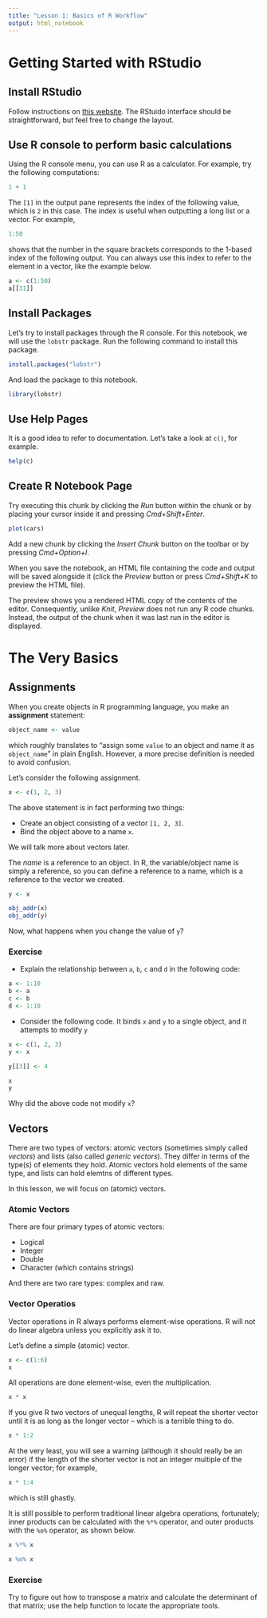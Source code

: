 ```yaml
---
title: "Lesson 1: Basics of R Workflow"
output: html_notebook
---
```


# Getting Started with RStudio

## Install RStudio

Follow instructions on [this website](https://posit.co/download/rstudio-desktop/). The RStuido interface should be straightforward, but feel free to change the layout.

## Use R console to perform basic calculations

Using the R console menu, you can use R as a calculator. For example, try the following computations:

```r
1 + 1
```

The `[1]` in the output pane represents the index of the following value, which is `2` in this case. The index is useful when outputting a long list or a vector. For example,

```r
1:50
```

shows that the number in the square brackets corresponds to the 1-based index of the following output. You can always use this index to refer to the element in a vector, like the example below.

```r
a <- c(1:50)
a[[31]]
```

## Install Packages

Let's try to install packages through the R console. For this notebook, we will use the `lobstr` package. Run the following command to install this package.

```r
install.packages("lobstr")
```

And load the package to this notebook.

```r
library(lobstr)
```

## Use Help Pages

It is a good idea to refer to documentation. Let's take a look at `c()`, for example.

```r
help(c)
```

## Create R Notebook Page

Try executing this chunk by clicking the *Run* button within the chunk or by placing your cursor inside it and pressing *Cmd+Shift+Enter*.

```r
plot(cars)
```

Add a new chunk by clicking the *Insert Chunk* button on the toolbar or by pressing *Cmd+Option+I*.

When you save the notebook, an HTML file containing the code and output will be saved alongside it (click the *Preview* button or press *Cmd+Shift+K* to preview the HTML file).

The preview shows you a rendered HTML copy of the contents of the editor. Consequently, unlike *Knit*, *Preview* does not run any R code chunks. Instead, the output of the chunk when it was last run in the editor is displayed.

# The Very Basics

## Assignments

When you create objects in R programming language, you make an **assignment** statement:

```r
object_name <- value
```

which roughly translates to "assign some `value` to an object and name it as `object_name`" in plain English. However, a more precise definition is needed to avoid confusion.

Let's consider the following assignment.

```r
x <- c(1, 2, 3)
```

The above statement is in fact performing two things:

-   Create an object consisting of a vector `[1, 2, 3]`.
-   Bind the object above to a name `x`.

We will talk more about vectors later.

The *name* is a reference to an object. In R, the variable/object name is simply a reference, so you can define a reference to a name, which is a reference to the vector we created.

```r
y <- x
```

```r
obj_addr(x)
obj_addr(y)
```

Now, what happens when you change the value of `y`?

### Exercise

-   Explain the relationship between `a`, `b`, `c` and `d` in the following code:

```r
a <- 1:10
b <- a
c <- b
d <- 1:10
```

-   Consider the following code. It binds `x` and `y` to a single object, and it attempts to modify `y`

```r
x <- c(1, 2, 3)
y <- x

y[[3]] <- 4

x
y
```

Why did the above code not modify `x`?

## Vectors

There are two types of vectors: atomic vectors (sometimes simply called *vectors*) and lists (also called *generic vectors*). They differ in terms of the type(s) of elements they hold. Atomic vectors hold elements of the same type, and lists can hold elemtns of different types.

In this lesson, we will focus on (atomic) vectors.

### Atomic Vectors

There are four primary types of atomic vectors:

-   Logical
-   Integer
-   Double
-   Character (which contains strings)

And there are two rare types: complex and raw.

### Vector Operatios

Vector operations in R always performs element-wise operations. R will not do linear algebra unless you explicitly ask it to.

Let's define a simple (atomic) vector.

```r
x <- c(1:6)
x
```

All operations are done element-wise, even the multiplication.

```r
x * x
```

If you give R two vectors of unequal lengths, R will repeat the shorter vector until it is as long as the longer vector -- which is a terrible thing to do.

```r
x * 1:2
```

At the very least, you will see a warning (although it should really be an error) if the length of the shorter vector is not an integer multiple of the longer vector; for example,

```r
x * 1:4
```

which is still ghastly.

It is still possible to perform traditional linear algebra operations, fortunately; inner products can be calculated with the `%*%` operator, and outer products with the `%o%` operator, as shown below.

```r
x %*% x
```

```r
x %o% x
```

### Exercise

Try to figure out how to transpose a matrix and calculate the determinant of that matrix; use the help function to locate the appropriate tools.
